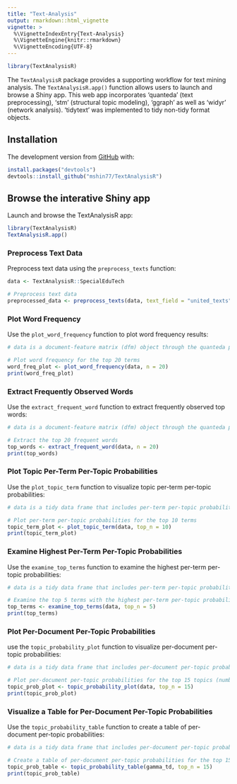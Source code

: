 ```yaml
---
title: "Text-Analysis"
output: rmarkdown::html_vignette
vignette: >
  %\VignetteIndexEntry{Text-Analysis}
  %\VignetteEngine{knitr::rmarkdown}
  %\VignetteEncoding{UTF-8}
---
```


```r
library(TextAnalysisR)
```

The `TextAnalysisR` package provides a supporting workflow for text mining analysis. The `TextAnalysisR.app()` function allows users to launch and browse a Shiny app. This web app incorporates 'quanteda' (text preprocessing), 'stm' (structural topic modeling), 'ggraph' as well as 'widyr' (network analysis). 'tidytext' was implemented to tidy non-tidy format objects.

## Installation

The development version from [GitHub](https://github.com/mshin77/TextAnalysisR) with:

```r
install.packages("devtools")
devtools::install_github("mshin77/TextAnalysisR")
```

## Browse the interative Shiny app

Launch and browse the TextAnalysisR app:

```r
library(TextAnalysisR)
TextAnalysisR.app()
```

### Preprocess Text Data

Preprocess text data using the `preprocess_texts` function:

```r
data <- TextAnalysisR::SpecialEduTech 

# Preprocess text data
preprocessed_data <- preprocess_texts(data, text_field = "united_texts")
```

### Plot Word Frequency

Use the `plot_word_frequency` function to plot word frequency results:

```r
# data is a document-feature matrix (dfm) object through the quanteda package.

# Plot word frequency for the top 20 terms
word_freq_plot <- plot_word_frequency(data, n = 20)
print(word_freq_plot)
```

### Extract Frequently Observed Words

Use the `extract_frequent_word` function to extract frequently observed top words:

```r
# data is a document-feature matrix (dfm) object through the quanteda package.

# Extract the top 20 frequent words
top_words <- extract_frequent_word(data, n = 20)
print(top_words)
```

### Plot Topic Per-Term Per-Topic Probabilities

Use the `plot_topic_term` function to visualize topic per-term per-topic probabilities:

```r
# data is a tidy data frame that includes per-term per-topic probabilities (beta).

# Plot per-term per-topic probabilities for the top 10 terms
topic_term_plot <- plot_topic_term(data, top_n = 10)
print(topic_term_plot)
```

### Examine Highest Per-Term Per-Topic Probabilities

Use the `examine_top_terms` function to examine the highest per-term per-topic probabilities:

```r
# data is a tidy data frame that includes per-term per-topic probabilities (beta).

# Examine the top 5 terms with the highest per-term per-topic probabilities (number of top_n can be changed).
top_terms <- examine_top_terms(data, top_n = 5)
print(top_terms)
```

### Plot Per-Document Per-Topic Probabilities

use the `topic_probability_plot` function to visualize per-document per-topic probabilities:

```r
# data is a tidy data frame that includes per-document per-topic probabilities (gamma).

# Plot per-document per-topic probabilities for the top 15 topics (number of top_n can be changed)
topic_prob_plot <- topic_probability_plot(data, top_n = 15)
print(topic_prob_plot)
```

### Visualize a Table for Per-Document Per-Topic Probabilities

Use the `topic_probability_table` function to create a table of per-document per-topic probabilities:

```r
# data is a tidy data frame that includes per-document per-topic probabilities (gamma).

# Create a table of per-document per-topic probabilities for the top 15 topics (number of top_n can be changed)
topic_prob_table <- topic_probability_table(gamma_td, top_n = 15)
print(topic_prob_table)
```




